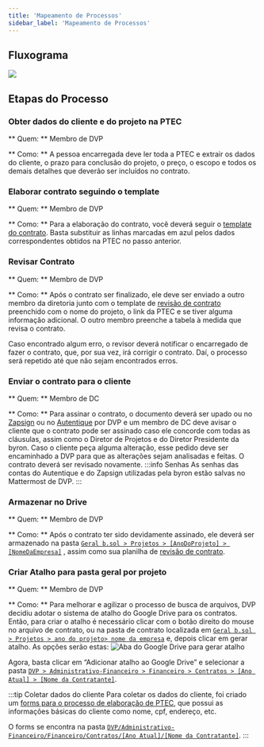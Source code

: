 ```yaml
---
title: 'Mapeamento de Processos'
sidebar_label: 'Mapeamento de Processos'
---
```



## Fluxograma

<image src={fluxograma} hideLegend width={700} />

## Etapas do Processo

### Obter dados do cliente e do projeto na PTEC

** Quem: ** Membro de DVP

** Como: ** A pessoa encarregada deve ler toda a PTEC e extrair os dados do cliente, o prazo para conclusão do projeto, o preço, o escopo e todos os demais detalhes que deverão ser incluídos no contrato.

### Elaborar contrato seguindo o template

** Quem: ** Membro de DVP

** Como: ** Para a elaboração do contrato, você deverá seguir o [template do contrato](https://docs.google.com/document/d/1OpZmZJRO-FkWPyc9qT6WAZXP8pTlyUuB/edit). Basta substituir as linhas marcadas em azul pelos dados correspondentes obtidos na PTEC no passo anterior. 

### Revisar Contrato

** Quem: ** Membro de DVP

** Como: ** Após o contrato ser finalizado, ele deve ser enviado a outro membro da diretoria junto com o template de [revisão de contrato](https://docs.google.com/spreadsheets/d/1_EACioPdu-ZlOlT7eSPLFQ-Y76sEbIDALM1vq5sFXbQ/edit#gid=1082580143) preenchido com o nome do projeto, o link da PTEC e se tiver alguma informação adicional. O outro membro preenche a tabela à medida que revisa o contrato.

Caso encontrado algum erro, o revisor deverá notificar o encarregado de fazer o contrato, que, por sua vez, irá corrigir o contrato. Daí, o processo será repetido até que não sejam encontrados erros.

### Enviar o contrato para o cliente

** Quem: ** Membro de DC

** Como: ** Para assinar o contrato, o documento deverá ser upado ou no [Zapsign](https://app.zapsign.com.br/acesso/entrar) ou no [Autentique](https://www.autentique.com.br) por DVP e um membro de DC deve avisar o cliente que o contrato pode ser assinado caso ele concorde com todas as cláusulas, assim como o Diretor de Projetos e do Diretor Presidente da byron.
Caso o cliente peça alguma alteração, esse pedido deve ser encaminhado a DVP para que as alterações sejam analisadas e feitas. O contrato deverá ser revisado novamente.
:::info Senhas
As senhas das contas do Autentique e do Zapsign utilizadas pela byron estão salvas no Mattermost de DVP.
:::

### Armazenar no Drive

** Quem: ** Membro de DVP

** Como: ** Após o contrato ter sido devidamente assinado, ele deverá ser armazenado na pasta [`Geral b.sol > Projetos > [AnoDoProjeto] > [NomeDaEmpresa]`](https://drive.google.com/drive/u/2/folders/1blgYPjLC1FPqoElna-Wb9sbmXRqX5-rc) , assim como sua planilha de [revisão de contrato](https://docs.google.com/spreadsheets/d/1_EACioPdu-ZlOlT7eSPLFQ-Y76sEbIDALM1vq5sFXbQ/edit#gid=1082580143).

### Criar Atalho para pasta geral por projeto

** Quem: ** Membro de DVP

** Como: ** Para melhorar e agilizar o processo de busca de arquivos,  DVP decidiu adotar o sistema de atalho do Google Drive para os contratos. Então, para criar o atalho é necessário clicar com o botão direito do mouse no arquivo de contrato, ou na pasta de contrato localizada em [`Geral b.sol > Projetos > ano do projeto> nome da empresa`](https://docs.google.com/spreadsheets/d/1_EACioPdu-ZlOlT7eSPLFQ-Y76sEbIDALM1vq5sFXbQ/edit#gid=1082580143) e, depois  clicar em gerar atalho. As opções serão estas:
<image src={img1} alt='Aba do Google Drive para gerar atalho' />

Agora, basta clicar em “Adicionar atalho ao Google Drive” e selecionar a pasta [`DVP > Administrativo-Financeiro > Financeiro > Contratos > [Ano Atual] > [Nome da Contratante]`](https://drive.google.com/drive/u/2/folders/1ecq-sg5_aDISrFSy17svmEGcc0M8rEld).

:::tip Coletar dados do cliente
Para coletar os dados do cliente, foi criado um [forms para o processo de elaboração de PTEC](https://docs.google.com/forms/u/2/d/1QzwLkThGcJ_hsY3z6MAuUtmztTOBn8d7Clwx5iaOKjQ/edit?usp=drive_web), que possui as informações básicas do cliente como nome, cpf, endereço, etc. 

O forms se encontra na pasta [`DVP/Administrativo-Financeiro/Financeiro/Contratos/[Ano Atual]/[Nome da Contratante]`](https://drive.google.com/drive/u/2/folders/1ecq-sg5_aDISrFSy17svmEGcc0M8rEld).
:::
